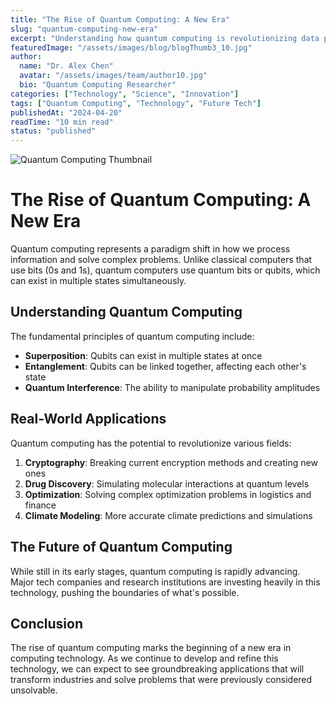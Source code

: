 ```yaml
---
title: "The Rise of Quantum Computing: A New Era"
slug: "quantum-computing-new-era"
excerpt: "Understanding how quantum computing is revolutionizing data processing and problem-solving capabilities."
featuredImage: "/assets/images/blog/blogThumb3_10.jpg"
author:
  name: "Dr. Alex Chen"
  avatar: "/assets/images/team/author10.jpg"
  bio: "Quantum Computing Researcher"
categories: ["Technology", "Science", "Innovation"]
tags: ["Quantum Computing", "Technology", "Future Tech"]
publishedAt: "2024-04-20"
readTime: "10 min read"
status: "published"
---
```


![Quantum Computing Thumbnail](/assets/images/blog/blogThumb3_10.jpg "Quantum Computing Thumbnail")

# The Rise of Quantum Computing: A New Era

Quantum computing represents a paradigm shift in how we process information and solve complex problems. Unlike classical computers that use bits (0s and 1s), quantum computers use quantum bits or qubits, which can exist in multiple states simultaneously.

## Understanding Quantum Computing

The fundamental principles of quantum computing include:

- **Superposition**: Qubits can exist in multiple states at once
- **Entanglement**: Qubits can be linked together, affecting each other's state
- **Quantum Interference**: The ability to manipulate probability amplitudes

## Real-World Applications

Quantum computing has the potential to revolutionize various fields:

1. **Cryptography**: Breaking current encryption methods and creating new ones
2. **Drug Discovery**: Simulating molecular interactions at quantum levels
3. **Optimization**: Solving complex optimization problems in logistics and finance
4. **Climate Modeling**: More accurate climate predictions and simulations

## The Future of Quantum Computing

While still in its early stages, quantum computing is rapidly advancing. Major tech companies and research institutions are investing heavily in this technology, pushing the boundaries of what's possible.

## Conclusion

The rise of quantum computing marks the beginning of a new era in computing technology. As we continue to develop and refine this technology, we can expect to see groundbreaking applications that will transform industries and solve problems that were previously considered unsolvable.